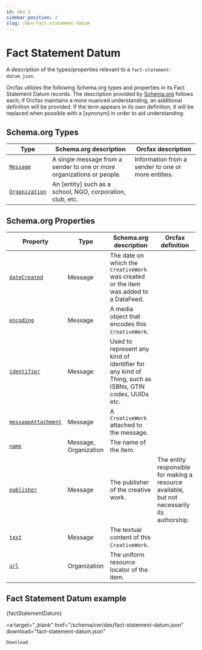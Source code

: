 ```yaml
---
id: dex-2
sidebar_position: 2
slug: /dex-fact-statement-datum
---
```



# Fact Statement Datum

A description of the types/properties relevant to a
`fact-statement-datum.json`.

Orcfax utilizes the following Schema.org types and properties in its Fact
Statement Datum records. The description provided by [Schema.org][schema-1]
follows each; if Orcfax maintains a more nuanced understanding, an additional
definition will be provided. If the term appears in its own definition, it will
be replaced when possible with a \[synonym\] in order to aid understanding.

[schema-1]: https://schema.org/

## Schema.org Types

| Type                     | Schema.org description                                                 | Orcfax description                                 |
| ------------------------ | ---------------------------------------------------------------------- | -------------------------------------------------- |
| [`Message`][type-1]      | A single message from a sender to one or more organizations or people. | Information from a sender to one or more entities. |
| [`Organization`][type-2] | An \[entity\] such as a school, NGO, corporation, club, etc.           |                                                    |

[type-1]: https://schema.org/Message
[type-2]: https://schema.org/Organization

## Schema.org Properties

| Property                      | Type                  | Schema.org description                                                                                | Orcfax definition                                                                           |
| ----------------------------- | --------------------- | ----------------------------------------------------------------------------------------------------- | ------------------------------------------------------------------------------------------- |
| [`dateCreated`][prop-1]       | Message               | The date on which the `CreativeWork` was created or the item was added to a DataFeed.                 |                                                                                             |
| [`encoding`][prop-2]          | Message               | A media object that encodes this `CreativeWork`.                                                      |                                                                                             |
| [`identifier`][prop-3]        | Message               | Used to represent any kind of identifier for any kind of Thing, such as ISBNs, GTIN codes, UUIDs etc. |                                                                                             |
| [`messageAttachment`][prop-4] | Message               | A `CreativeWork` attached to the message.                                                             |                                                                                             |
| [`name`][prop-5]              | Message, Organization | The name of the item.                                                                                 |                                                                                             |
| [`publisher`][prop-6]         | Message               | The publisher of the creative work.                                                                   | The entity responsible for making a resource available, but not necessarily its authorship. |
| [`text`][prop-7]              | Message               | The textual content of this `CreativeWork`.                                                           |                                                                                             |
| [`url`][prop-8]               | Organization          | The uniform resource locator of the item.                                                             |                                                                                             |

[prop-1]: https://schema.org/dateCreated
[prop-2]: https://schema.org/encoding
[prop-3]: https://schema.org/identifier
[prop-4]: https://schema.org/messageAttachment
[prop-5]: https://schema.org/name
[prop-6]: https://schema.org/publisher
[prop-7]: https://schema.org/text
[prop-8]: https://schema.org/url

## Fact Statement Datum example

<CodeBlock language="jsx">{factStatementDatum}</CodeBlock>

<a
    target="_blank"
    href="/schema/cer/dex/fact-statement-datum.json"
    download="fact-statement-datum.json"
>
    Download
</a>
